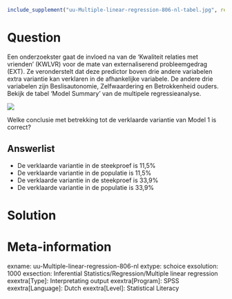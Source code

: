 ```{r, echo = FALSE, results = "hide"}
include_supplement("uu-Multiple-linear-regression-806-nl-tabel.jpg", recursive = TRUE)
```

Question
========
  
Een onderzoekster gaat de invloed na van de 'Kwaliteit relaties met vrienden' (KWLVR) voor de mate van externaliserend probleemgedrag (EXT). Ze veronderstelt dat deze predictor boven drie andere variabelen extra variantie kan verklaren in de afhankelijke variabele. De andere drie variabelen zijn Beslisautonomie, Zelfwaardering en Betrokkenheid ouders. Bekijk de tabel 'Model Summary' van de multipele regressieanalyse.

![](uu-Multiple-linear-regression-806-nl-tabel.jpg)

Welke conclusie met betrekking tot de verklaarde variantie van Model 1 is correct? 
  
Answerlist
----------
* De verklaarde variantie in de steekproef is 11,5% 
* De verklaarde variantie in de populatie is 11,5%
* De verklaarde variantie in de steekproef is 33,9%
* De verklaarde variantie in de populatie is 33,9%


Solution
========
  

Meta-information
================
exname: uu-Multiple-linear-regression-806-nl
extype: schoice
exsolution: 1000
exsection: Inferential Statistics/Regression/Multiple linear regression
exextra[Type]: Interpretating output
exextra[Program]: SPSS
exextra[Language]: Dutch
exextra[Level]: Statistical Literacy
